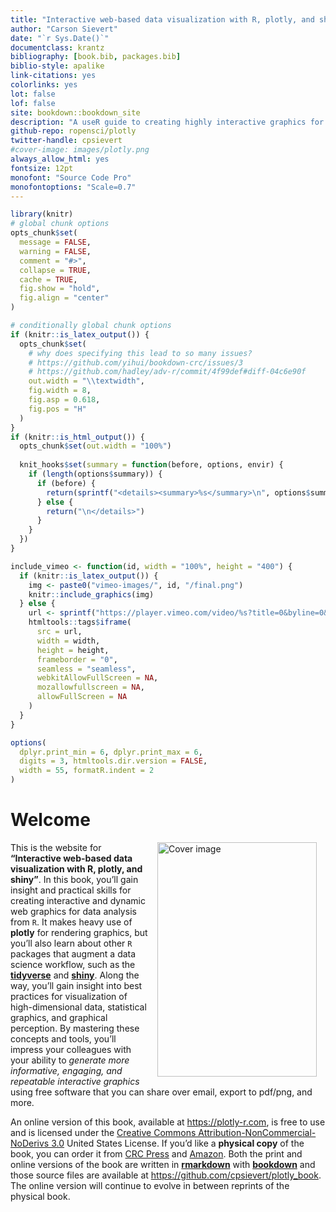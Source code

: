 ```yaml
--- 
title: "Interactive web-based data visualization with R, plotly, and shiny"
author: "Carson Sievert"
date: "`r Sys.Date()`"
documentclass: krantz
bibliography: [book.bib, packages.bib]
biblio-style: apalike
link-citations: yes
colorlinks: yes
lot: false
lof: false
site: bookdown::bookdown_site
description: "A useR guide to creating highly interactive graphics for exploratory and expository visualization."
github-repo: ropensci/plotly
twitter-handle: cpsievert
#cover-image: images/plotly.png
always_allow_html: yes
fontsize: 12pt
monofont: "Source Code Pro"
monofontoptions: "Scale=0.7"
---
```


```r
library(knitr)
# global chunk options
opts_chunk$set(
  message = FALSE, 
  warning = FALSE, 
  comment = "#>",
  collapse = TRUE,
  cache = TRUE,
  fig.show = "hold",
  fig.align = "center"
)

# conditionally global chunk options
if (knitr::is_latex_output()) {
  opts_chunk$set(
    # why does specifying this lead to so many issues?
    # https://github.com/yihui/bookdown-crc/issues/3
    # https://github.com/hadley/adv-r/commit/4f99def#diff-04c6e90f
    out.width = "\\textwidth", 
    fig.width = 8, 
    fig.asp = 0.618,
    fig.pos = "H"
  )
}
if (knitr::is_html_output()) {
  opts_chunk$set(out.width = "100%")
  
  knit_hooks$set(summary = function(before, options, envir) {
    if (length(options$summary)) {
      if (before) {
        return(sprintf("<details><summary>%s</summary>\n", options$summary))
      } else {
        return("\n</details>")
      }
    }
  })
}

include_vimeo <- function(id, width = "100%", height = "400") {
  if (knitr::is_latex_output()) {
    img <- paste0("vimeo-images/", id, "/final.png")
    knitr::include_graphics(img)
  } else {
    url <- sprintf("https://player.vimeo.com/video/%s?title=0&byline=0&portrait=0", id)
    htmltools::tags$iframe(
      src = url, 
      width = width, 
      height = height, 
      frameborder = "0", 
      seamless = "seamless",
      webkitAllowFullScreen = NA, 
      mozallowfullscreen = NA, 
      allowFullScreen = NA
    )
  }
}

options(
  dplyr.print_min = 6, dplyr.print_max = 6, 
  digits = 3, htmltools.dir.version = FALSE,
  width = 55, formatR.indent = 2
)
```

<!--
 NOTE: comment out this portion when compiling pdf!
--->

# Welcome {-}

<a href="http://bit.ly/r-plotly-book"><img src="crc-cover.png" width="255" height="375" alt="Cover image" align="right" style="margin: 0 1em 0 1em" /></a> This is the website for **"Interactive web-based data visualization with R, plotly, and shiny"**. In this book, you'll gain insight and practical skills for creating interactive and dynamic web graphics for data analysis from `R`. It makes heavy use of **plotly** for rendering graphics, but you'll also learn about other `R` packages that augment a data science workflow, such as the [**tidyverse**](https://www.tidyverse.org/) and [**shiny**](https://shiny.rstudio.com/). Along the way, you'll gain insight into best practices for visualization of high-dimensional data, statistical graphics, and graphical perception. By mastering these concepts and tools, you'll impress your colleagues with your ability to *generate more informative, engaging, and repeatable interactive graphics* using free software that you can share over email, export to pdf/png, and more.

An online version of this book, available at <https://plotly-r.com>, is free to use and is licensed under the [Creative Commons Attribution-NonCommercial-NoDerivs 3.0](https://creativecommons.org/licenses/by-nc-nd/3.0/us/) United States License. If you’d like a **physical copy** of the book, you can order it from [CRC Press](https://www.crcpress.com/Interactive-Web-Based-Data-Visualization-with-R-plotly-and-shiny/Sievert/p/book/9781138331457) and [Amazon](https://www.amazon.com/Interactive-Web-Based-Visualization-plotly-Chapman/dp/113833149X). Both the print and online versions of the book are written in [**rmarkdown**](https://rmarkdown.rstudio.com/) with [**bookdown**](https://bookdown.org) and those source files are available at <https://github.com/cpsievert/plotly_book>. The online version will continue to evolve in between reprints of the physical book.